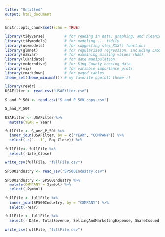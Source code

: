 ```yaml
---
title: "Untitled"
output: html_document
---
```


```r
knitr::opts_chunk$set(echo = TRUE)
```

```r
library(tidyverse)         # for reading in data, graphing, and cleaning
library(tidymodels)        # for modeling ... tidily
library(usemodels)         # for suggesting step_XXX() functions
library(glmnet)            # for regularized regression, including LASSO
library(naniar)            # for examining missing values (NAs)
library(lubridate)         # for date manipulation
library(moderndive)        # for King County housing data
library(vip)               # for variable importance plots
library(rmarkdown)         # for paged tables
theme_set(theme_minimal()) # my favorite ggplot2 theme :)
```

```r
library(readr)
USAFilter <- read_csv("USAFilter.csv")
```

```r
S_and_P_500 <- read_csv("S_and_P_500 copy.csv")
```

```r
S_and_P_500
```

```r
USAFilter <- USAFilter %>% 
  mutate(YEAR = Year)
```

```r
fullFile <- S_and_P_500 %>% 
  inner_join(USAFilter, by = c("YEAR", "COMPANY")) %>% 
  select(-c(`...1`, Buy_Close)) %>% 
```

```r
fullFile<- fullFile %>% 
  select(-Sale_Close)
```

```r
write_csv(fullFile, "fullFile.csv")
```

```r
SP500Industry <- read_csv("SP500Industry.csv")

SP500Industry <- SP500Industry %>% 
  mutate(COMPANY = Symbol) %>% 
  select(-Symbol)
```

```r
fullFile <- fullFile %>% 
  inner_join(SP500Industry, by = "COMPANY") %>% 
  select(-Year)
```

```r
fullFile <- fullFile %>% 
  select(- Date, TotalRevenue, SellingAndMarketingExpense, ShareIssued, Name.y, Sector.y, AccountsReceivable, CashAndCashEquivalents, Inventory, NetIncome)
```

```r
write_csv(fullFile, "fullFile.csv")
```










